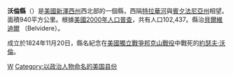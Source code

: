 {{noteTA 
|G1=USState}}
{{Otheruses|沃倫縣|subject=美國新澤西州的一個縣|other=同名的縣}}
<!--[[File:Map_of_New_Jersey_highlighting_Warren_County.svg|150px]]-->
{{Infobox U.S. County |
 county = 沃倫縣 |
 state = 紐澤西州 |
 en county = Warren County |
 en state = New Jersey |
 seal = Warren Seal.jpg |
 founded year =1824年11月20日|
 seat wl = Belvidere |
 area_total_sq_mi =363 |
 area_land_sq_mi  =358 |
 area_water_sq_mi =5 |
 area percentage = 1.35% |
 census yr = 2000 |
 pop = 102437 |
 density_km2 =111 |
 web = www.co.warren.nj.us|
}}
'''沃倫縣'''（{{lang-en|Warren County}}）是[[美國|美國]][[新澤西州|新澤西州]]西北部的一個縣，西隔[[特拉華河|特拉華河]]與[[賓夕法尼亞州|賓夕法尼亞州]]相望。面積940平方公里。根據[[美國2000年人口普查|美國2000年人口普查]]，共有人口102,437。縣治[[貝爾維迪爾_(新澤西州)|貝爾維迪爾]] （Belvidere）。

成立於1824年11月20日，縣名紀念在[[美國獨立戰爭|美國獨立戰爭]][[邦克山戰役|邦克山戰役]]中戰死的[[約瑟夫·沃倫|約瑟夫·沃倫]]。

{{New_Jersey}}
{{NewJersey-stub}}

[[Category:新泽西州县份|W]]
[[Category:以政治人物命名的美国县份|Category:以政治人物命名的美国县份]]
